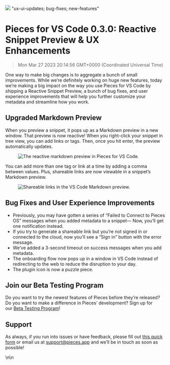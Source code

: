 ![](https://uploads-ssl.webflow.com/6143afec68f555387049efb3/63dac7cb785905150a89fcf8_VSCode-0_3_0_037471a0cb3ba320bb9d6431b34da706_2000.jpeg)
"ux-ui-updates; bug-fixes; new-features"
# Pieces for VS Code 0.3.0: Reactive Snippet Preview & UX Enhancements
> Mon Mar 27 2023 20:14:56 GMT+0000 (Coordinated Universal Time)
<p>One way to make big changes is to aggregate a bunch of small improvements. While we’re definitely working on huge new features, today we’re making a big impact on the way you use Pieces for VS Code by shipping a Reactive Snippet Preview, a bunch of bug fixes, and user experience improvements that will help you further customize your metadata and streamline how you work.</p><h2 id="1m08h">Upgraded Markdown Preview</h2><p>When you preview a snippet, it pops up as a Markdown preview in a new window. That preview is now reactive! When you right-click your snippet in tree view, you can add links or tags. Then, once you hit enter, the preview automatically updates.</p><figure class="w-richtext-figure-type-image w-richtext-align-center" data-rt-type="image" data-rt-align="center"><div><img alt="The reactive markdown preview in Pieces for VS Code." src="https://uploads-ssl.webflow.com/6143afec68f555387049efb3/63d98dc17b0cd74bad03872e_vscode0_3_0_78ba35613576ab072c1242e1a1f1ce4a.gif" /></div></figure><p>You can add more than one tag or link at a time by adding a comma between values. Plus, shareable links are now viewable in a snippet’s Markdown preview.</p><figure class="w-richtext-figure-type-image w-richtext-align-center" data-rt-type="image" data-rt-align="center"><div><img alt="Shareable links in the VS Code Markdown preview." src="https://uploads-ssl.webflow.com/6143afec68f555387049efb3/63d98dc17b0cd767d103872d_Screenshot2023-01-31at3_44_46PM_b865bc29ac6571676dd8aaed473a08e4_800.jpeg" /></div></figure><h2 id="cu15k">Bug Fixes and User Experience Improvements</h2><ul><li>Previously, you may have gotten a series of “Failed to Connect to Pieces OS” messages when you added metadata to a snippet— Now, you’ll get one notification instead.</li><li>If you try to generate a shareable link but you’re not signed in or connected to the cloud, now you’ll see a “Sign in” button with the error message.</li><li>We’ve added a 3-second timeout on success messages when you add metadata.</li><li>The onboarding flow now pops up in a window in VS Code instead of redirecting to the web to reduce the disruption to your day.</li><li>The plugin icon is now a puzzle piece.</li></ul><h2 id="435f7">Join our Beta Testing Program</h2><p>Do you want to try the newest features of Pieces before they’re released? Do you want to make a difference in Pieces’ development? Sign up for our <a href="https://getpieces.typeform.com/to/XGGlUqEI" target="_blank" rel="noopener noreferrer">Beta Testing Program</a>!</p><h2 id="41mni">Support</h2><p>As always, if you run into issues or have feedback, please fill out <a href="https://getpieces.typeform.com/to/mCjBSIjF" target="_blank" rel="noopener noreferrer">this quick form</a> or email us at <a href="mailto:support@pieces.app" target="_blank" rel="noopener noreferrer">support@pieces.app</a> and we’ll be in touch as soon as possible!</p>\n\n    <figure data-rt-type
